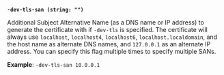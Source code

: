 <a id="server-flag-dev-tls-san" />

**`-dev-tls-san (string: "")`**

Additional Subject Alternative Name (as a DNS name or IP address) to generate
the certificate with if `-dev-tls` is specified. The certificate will always
use `localhost`, `localhost4`, `localhost6`, `localhost.localdomain`, and the
host name as alternate DNS names, and `127.0.0.1` as an alternate IP address.
You can specify this flag multiple times to specify multiple SANs.

**Example**: `-dev-tls-san 10.0.0.1`